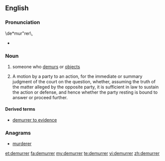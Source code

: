 ==English==

===Pronunciation===
\de*mur"rer\,
* {{rhymes|ɜːrə(r)}}

===Noun===
{{en-noun}}

# someone who [[demur]]s or [[object]]s
# {{legal}} A motion by a party to an action, for the immediate or summary judgment of the court on the question, whether, assuming the truth of the matter alleged by the opposite party, it is sufficient in law to sustain the action or defense, and hence whether the party resting is bound to answer or proceed further.

====Derived terms====
* [[demurrer to evidence]]

===Anagrams===
* [[murderer#English|murderer]]

[[et:demurrer]]
[[fa:demurrer]]
[[my:demurrer]]
[[te:demurrer]]
[[vi:demurrer]]
[[zh:demurrer]]